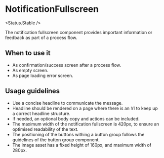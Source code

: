 
# NotificationFullscreen

<Status.Stable />

<Story id="notification-notificationfullscreen--base" />
<Props />

The notification fullscreen component provides important information or feedback as part of a process flow.

## When to use it

- As confirmation/success screen after a process flow.
- As empty screen.
- As page loading error screen.

## Usage guidelines

- Use a concise headline to communicate the message.
- Headline should be rendered on a page where there is an h1 to keep up a correct headline structure.
- If needed, an optional body copy and actions can be included.
- The maximum width of the notification fullscreen is 420px, to ensure an optimised readability of the text.
- The positioning of the buttons withing a button group follows the guidelines of the button group component.
- The image asset has a fixed height of 160px, and maximum width of 280px.
